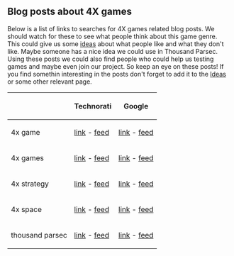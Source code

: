 == Blog posts about 4X games ==

Below is a list of links to searches for 4X games related blog posts. We should watch for these to see what people think about this game genre. This could give us some [[Ideas|ideas]] about what people like and what they don't like. Maybe someone has a nice idea we could use in Thousand Parsec. Using these posts we could also find people who could help us testing games and maybe even join our project. So keep an eye on these posts! If you find somethin interesting in the posts don't forget to add it to the [[Ideas]] or some other relevant page.

{| border="1"
|-
! !! Technorati !! Google
|-
! 4x game
| [http://technorati.com/search/%224x+game%22 link] - [http://feeds.technorati.com/search/%224x+game%22 feed] || [http://blogsearch.google.com/blogsearch?hl=en&q=%224x+game%22&ie=UTF-8&scoring=d link] - [http://blogsearch.google.com/blogsearch_feeds?hl=en&scoring=d&q=%224x+game%22&ie=utf-8&num=10&output=atom feed]
|-
! 4x games
| [http://technorati.com/search/%224x+games%22 link] - [http://feeds.technorati.com/search/%224x+games%22 feed] || [http://blogsearch.google.com/blogsearch?hl=en&q=%224x+games%22&ie=UTF-8&scoring=d link] - [http://blogsearch.google.com/blogsearch_feeds?hl=en&scoring=d&q=%224x+games%22&ie=utf-8&num=10&output=atom feed]
|-
! 4x strategy
| [http://technorati.com/search/%224x+strategy%22 link] - [http://feeds.technorati.com/search/%224x+strategy%22 feed] || [http://blogsearch.google.com/blogsearch?hl=en&q=%224x+strategy%22&ie=UTF-8&scoring=d link] - [http://blogsearch.google.com/blogsearch_feeds?hl=en&scoring=d&q=%224x+strategy%22&ie=utf-8&num=10&output=atom feed]
|-
! 4x space
| [http://technorati.com/search/%224x+space%22 link] - [http://feeds.technorati.com/search/%224x+space%22 feed] || [http://blogsearch.google.com/blogsearch?hl=en&q=%224x+space%22&ie=UTF-8&scoring=d link] - [http://blogsearch.google.com/blogsearch_feeds?hl=en&scoring=d&q=%224x+space%22&ie=utf-8&num=10&output=atom feed]
|-
! thousand parsec
| [http://technorati.com/search/%22thousand+parsec%22 link] - [http://feeds.technorati.com/search/%22thousand+parsec%22 feed] || [http://blogsearch.google.com/blogsearch?hl=en&q=%22thousand+parsec%22&ie=UTF-8&scoring=d link] - [http://blogsearch.google.com/blogsearch_feeds?hl=en&scoring=d&q=%22thousand+parsec%22&ie=utf-8&num=10&output=atom feed]
|}